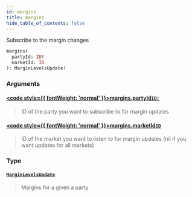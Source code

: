 ```yaml
---
id: margins
title: margins
hide_table_of_contents: false
---
```








Subscribe to the margin changes

```graphql
margins(
  partyId: ID!
  marketId: ID
): MarginLevelsUpdate!
```


### Arguments

#### [<code style={{ fontWeight: 'normal' }}>margins.<b>partyId</b></code>](#)<Bullet />[`ID!`](/docs/testnet/graphql/scalars/id) <Badge class="secondary" text="non-null"/> <Badge class="secondary" text="scalar"/>
> ID of the party you want to subscribe to for margin updates
> 

#### [<code style={{ fontWeight: 'normal' }}>margins.<b>marketId</b></code>](#)<Bullet />[`ID`](/docs/testnet/graphql/scalars/id) <Badge class="secondary" text="scalar"/>
> ID of the market you want to listen to for margin updates (nil if you want updates for all markets)
> 

### Type

#### [`MarginLevelsUpdate`](/docs/testnet/graphql/objects/margin-levels-update) <Badge class="secondary" text="object"/>
> Margins for a given a party
> 





